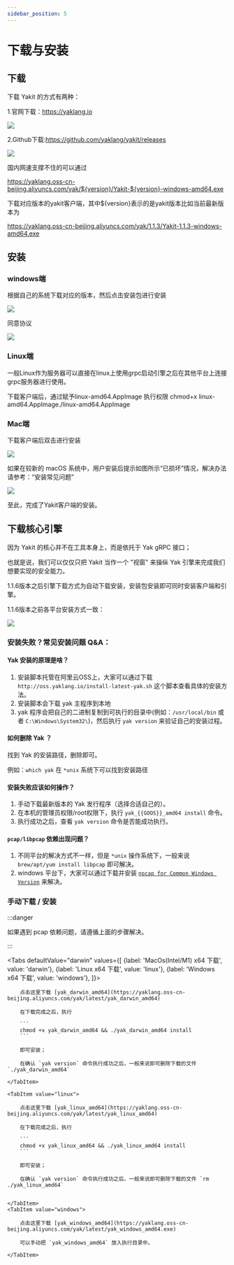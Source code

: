 ```yaml
---
sidebar_position: 5
---
```


# 下载与安装

## 下载
下载 Yakit 的方式有两种：

1.官网下载：https://yaklang.io

![](/img/products/yakit/download-1.png)

2.Github下载:https://github.com/yaklang/yakit/releases

![](/img/products/yakit/download-2.png)

国内网速支撑不住的可以通过

https://yaklang.oss-cn-beijing.aliyuncs.com/yak/${version}/Yakit-${version}-windows-amd64.exe

下载对应版本的yakit客户端，其中${version}表示的是yakit版本比如当前最新版本为

https://yaklang.oss-cn-beijing.aliyuncs.com/yak/1.1.3/Yakit-1.1.3-windows-amd64.exe

## 安装

### windows端
根据自己的系统下载对应的版本，然后点击安装包进行安装

![](/img/products/yakit/install-windows.png)

同意协议

![](/img/products/yakit/install-windows-2.png)

### Linux端
一般Linux作为服务器可以直接在linux上使用grpc启动引擎之后在其他平台上连接grpc服务器进行使用。

下载客户端后，通过赋予linux-amd64.AppImage 执行权限 chmod+x linux-amd64.AppImage./linux-amd64.AppImage
### Mac端
下载客户端后双击进行安装

![](/img/products/yakit/install-mac-1.png)

如果在较新的 macOS 系统中，用户安装后提示如图所示“已损坏”情况，解决办法请参考：“安装常见问题”

![](/img/products/yakit/yakit-app-broken-m1.png)

至此，完成了Yakit客户端的安装。

## 下载核心引擎

因为 Yakit 的核心并不在工具本身上，而是依托于 Yak gRPC 接口；

也就是说，我们可以仅仅只把 Yakit 当作一个 "视窗" 来操纵 Yak 引擎来完成我们想要实现的安全能力。

1.1.6版本之后引擎下载方式为自动下载安装，安装包安装即可同时安装客户端和引擎。

1.1.6版本之前各平台安装方式一致：

![](/img/products/yakit/Yak-install.gif)

### 安装失败？常见安装问题 Q&A：

#### Yak 安装的原理是啥？

1. 安装脚本托管在阿里云OSS上，大家可以通过下载 `http://oss.yaklang.io/install-latest-yak.sh` 这个脚本查看具体的安装方法。
1. 安装脚本会下载 yak 主程序到本地
1. yak 程序会把自己的二进制复制到可执行的目录中(例如：`/usr/local/bin` 或者 `C:\Windows\System32\`)，然后执行 `yak version` 来验证自己的安装过程。

#### 如何删除 Yak ？

找到 Yak 的安装路径，删除即可。

例如：`which yak` 在 `*unix` 系统下可以找到安装路径

#### 安装失败应该如何操作？

1. 手动下载最新版本的 Yak 发行程序（选择合适自己的）。
1. 在本机的管理员权限/root权限下，执行 `yak_{{GOOS}}_amd64 install` 命令。
1. 执行成功之后，查看 `yak version` 命令是否能成功执行。

#### `pcap/libpcap` 依赖出现问题？

1. 不同平台的解决方式不一样，但是 `*unix` 操作系统下，一般来说 `brew/apt/yum install libpcap` 即可解决。
1. windows 平台下，大家可以通过下载并安装 [`npcap for Common Windows Version`](https://nmap.org/npcap/dist/npcap-1.50.exe) 来解决。

### 手动下载 / 安装

:::danger

如果遇到 pcap 依赖问题，请遵循上面的步骤解决。

:::

<Tabs
    defaultValue="darwin"
    values={[
        {label: 'MacOs(Intel/M1) x64 下载', value: 'darwin'},
        {label: 'Linux x64 下载', value: 'linux'},
        {label: 'Windows x64 下载', value: 'windows'},
    ]}>
    <TabItem value="darwin">

        点击这里下载 [yak_darwin_amd64](https://yaklang.oss-cn-beijing.aliyuncs.com/yak/latest/yak_darwin_amd64)

        在下载完成之后，执行

        ```
        chmod +x yak_darwin_amd64 && ./yak_darwin_amd64 install
        ```

        即可安装；

        在确认 `yak version` 命令执行成功之后，一般来说即可删除下载的文件 `./yak_darwin_amd64`

    </TabItem>

    <TabItem value="linux">

        点击这里下载 [yak_linux_amd64](https://yaklang.oss-cn-beijing.aliyuncs.com/yak/latest/yak_linux_amd64)

        在下载完成之后，执行

        ```
        chmod +x yak_linux_amd64 && ./yak_linux_amd64 install
        ```

        即可安装；

        在确认 `yak version` 命令执行成功之后，一般来说即可删除下载的文件 `rm ./yak_linux_amd64`


    </TabItem>
    <TabItem value="windows">

        点击这里下载 [yak_windows_amd64](https://yaklang.oss-cn-beijing.aliyuncs.com/yak/latest/yak_windows_amd64.exe)

        可以手动把 `yak_windows_amd64` 放入执行目录中。

    </TabItem>
</Tabs>


